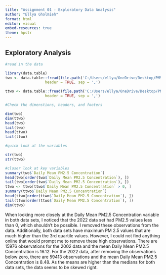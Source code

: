 ```yaml
---
title: "Assignment 01 - Exploratory Data Analysis"
author: "Ellya Gholmieh"
format: html
editor: visual
embed-resources: true
theme: hpstr
---
```


## Exploratory Analysis

```r

#read in the data

library(data.table)
two <- data.table::fread(file.path('C:/Users/ellya/OneDrive/Desktop/PM566labs/2002_2.5PM_data.csv'),
                  header = TRUE, sep = ',')

ttwo <- data.table::fread(file.path('C:/Users/ellya/OneDrive/Desktop/PM566labs/2022_2.5PM_data.csv'),
                  header = TRUE, sep = ',')

#Check the dimenstions, headers, and footers

dim(two)
dim(ttwo)
head(two)
tail(two)
head(ttwo)
tail(ttwo)

#quick look at the variables

str(two)
str(ttwo)

#closer look at key variables
summary(two$`Daily Mean PM2.5 Concentration`)
head(two[order(two$`Daily Mean PM2.5 Concentration`), ])
tail(two[order(two$`Daily Mean PM2.5 Concentration`), ])
ttwo <- ttwo[ttwo$`Daily Mean PM2.5 Concentration` > 0, ]
summary(ttwo$`Daily Mean PM2.5 Concentration`)
head(ttwo[order(ttwo$`Daily Mean PM2.5 Concentration`), ])
tail(ttwo[order(ttwo$`Daily Mean PM2.5 Concentration`), ])
dim(ttwo)

```

When looking more closely at the Daily Mean PM2.5 Concentration variable in both data sets, I noticed that the 2022 data set had PM2.5 values less than 0, which shouldn't be possible. I removed these observations from the data. Additionally, both data sets have maximum PM 2.5 values that are much higher than the 3rd quartile values. However, I could not find anything online that would prompt me to remove these high observations. There are 15976 observations for the 2002 data and the mean Daily Mean PM2.5 Concentration is 16.12. For the 2022 data, after removing the observations below zero, there are 59413 observations and the mean Daily Mean PM2.5 Concentration is 8.48. As the means are higher than the medians for both data sets, the data seems to be skewed right.
